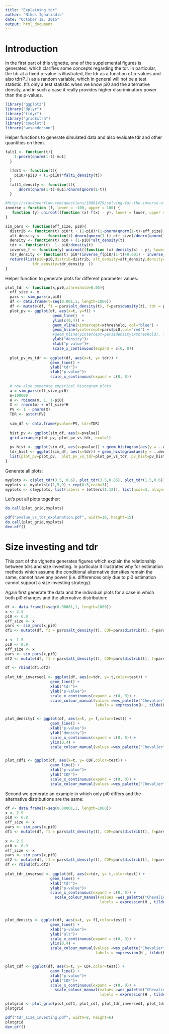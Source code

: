 ```yaml
---
title: "Explaining tdr"
author: "Nikos Ignatiadis"
date: "October 12, 2015"
output: html_document
---
```


# Introduction
In the first part of this vignette, one of the supplemental figures is generated, which clarifies some concepts regarding the tdr. In particular, the tdr at a fixed p-value is illustrated, the tdr as a function of p-values and also tdr(P_i) as a random variable, which in general will not be a test statistic. It's only a test statistic when we know pi0 and the alternative density, and in such a case it really provides higher discriminatory power than the p-values.


```r
library("ggplot2")
library("dplyr")
library("tidyr")
library("gridExtra")
library("cowplot")
library("wesanderson")
```

Helper functions to generate simulated data and also evaluate tdr and other quantities on them.
```r
falt1 <- function(t){
    1-pnorm(qnorm(1-t)-mu1)
  }

  lfdr1 <- function(t){
    pi10/(pi10 + (1-pi10)*falt1_density(t))
  }
  falt1_density <- function(t){
      dnorm(qnorm(1-t)-mu1)/dnorm(qnorm(1-t))
  }

#http://stackoverflow.com/questions/10081479/solving-for-the-inverse-of-a-function-in-r
inverse = function (f, lower = -100, upper = 100) {
   function (y) uniroot((function (x) f(x) - y), lower = lower, upper = upper)[1]$roo
}

sim_pars <- function(eff_size, pi0){
  distrib <- function(t) pi0*t + (1-pi0)*(1-pnorm(qnorm(1-t)-eff_size))
  alt_density <-   function(t) dnorm(qnorm(1-t)-eff_size)/dnorm(qnorm(1-t))
  density <- function(t) pi0 + (1-pi0)*alt_density(t)
  tdr <- function(t)  1- pi0/density(t)
  inverse_f <- function(y) uniroot((function (x) density(x) - y), lower = 0.001, upper = 0.999)[1]$root
  tdr_density <- function(t) pi0*(inverse_f(pi0/(1-t)+0.001) - inverse_f(pi0/(1-t)-0.001))/0.002
  return(list(pi0=pi0,distrib=distrib, alt_density=alt_density,density=density, tdr=tdr, inverse_f=inverse_f,
            tdr_density=tdr_density  ))
}

````

Helper function to generate plots for different parameter values:
```r
plot_tdr <- function(x,pi0,xthreshold=0.05){
  eff_size <- x
  pars <- sim_pars(x,pi0)
  df <- data.frame(t=seq(0.001,1, length=1000))
  df <- mutate(df, f1 = pars$alt_density(t), f=pars$density(t), tdr = pars$tdr(t))
  plot_pv <- ggplot(df, aes(x=t, y=f)) + 
                     geom_line()  + 
                     ylim(c(0,4)) + 
                     geom_vline(xintercept=xthreshold, col="blue") + 
                     geom_hline(yintercept=pars$pi0,col="red") +
                     #geom_hline(yintercept=pars$density(xthreshold), linetype=2)+
                     ylab("density")+
                     xlab("p-value")+
                     scale_x_continuous(expand = c(0, 0)) 
  
  plot_pv_vs_tdr <- ggplot(df, aes(x=t, y= tdr)) + 
                    geom_line() +
                    ylab("tdr")+
                    xlab("p-value")+
                    scale_x_continuous(expand = c(0, 0)) 
  
  # now also generate empirical histogram plots
  a = sim_pars(eff_size,pi0)
  m=100000
  H <- rbinom(m, 1, 1-pi0)
  X <- rnorm(m) + eff_size*H
  PV <- 1 - pnorm(X)
  TDR <- a$tdr(PV)
  
  sim_df <- data.frame(pvalue=PV, tdr=TDR)
  
  hist_pv <- ggplot(sim_df, aes(x=pvalue))
  grid.arrange(plot_pv, plot_pv_vs_tdr, ncol=1)
  
  pv_hist <- ggplot(sim_df, aes(x=pvalue)) + geom_histogram(aes(y = ..density..),binwidth=0.036, colour = "darkgreen", fill = "white") + xlab("p-value")
  tdr_hist <- ggplot(sim_df, aes(x=tdr)) + geom_histogram(aes(y = ..density..),binwidth=0.036, colour = "darkgreen", fill = "white") + xlab("tdr")
  list(plot_pv=plot_pv,  plot_pv_vs_tdr=plot_pv_vs_tdr, pv_hist=pv_hist, tdr_hist=tdr_hist)
}
```
Generate all plots:
```r
myplots <- c(plot_tdr(3.5, 0.6), plot_tdr(3.5,0.85), plot_tdr(1.5,0.6))
myplots <- myplots[c(1,5,9) + rep(0:3,each=3)]
myplots <- c(myplots, list(labels = letters[1:12]), list(ncol=3, align="hv"))
```

Let's put all plots together:
```r
do.call(plot_grid,myplots)
```

```r
pdf("pvalue_vs_tdr_explanation.pdf", width=10, height=15)
do.call(plot_grid,myplots)
dev.off()
```


# Size investing and tdr
This part of the vignette generates figures which explain the relationship between tdrs and size investing. In particular it illustrates why fdr estimation methods which assume the conditional alternative densities remain the same, cannot have any power (i.e. differences only due to pi0 estimation cannot support a size investing strategy).

Again first generate the data and the individual plots for a case in which both pi0 changes and the alternative distribution:
```r

df <- data.frame(t=seq(0.00001,1, length=1000))
x <- 2.5
pi0 <- 0.8
eff_size <- x
pars <- sim_pars(x,pi0)
df1 <- mutate(df, f1 = pars$alt_density(t), CDF=pars$distrib(t), f=pars$density(t), tdr = pars$tdr(t), test = "1")
  
x <- 1.5
pi0 <- 0.9
eff_size <- x
pars <- sim_pars(x,pi0)
df2 <- mutate(df, f1 = pars$alt_density(t), CDF=pars$distrib(t), f=pars$density(t), tdr = pars$tdr(t), test = "2")

df <- rbind(df1,df2)
  
plot_tdr_inversed1 <- ggplot(df, aes(x=tdr, y= t,color=test)) + 
                    geom_line() +
                    xlab("tdr")+
                    ylab("p-value")+
                    scale_x_continuous(expand = c(0, 0)) +
                    scale_colour_manual(values =wes_palette("Chevalier")[c(1,4)], name='',
                                        labels = expression(H , tilde(H)))


plot_density1 <- ggplot(df, aes(x=t, y= f,color=test)) + 
                    geom_line() +
                    xlab("p-value")+
                    ylab("density")+
                    scale_x_continuous(expand = c(0, 0)) +
                    ylim(0,4) +
                    scale_colour_manual(values =wes_palette("Chevalier")[c(1,4)], name='',labels = expression(H , tilde(H)))


plot_cdf1 <- ggplot(df, aes(x=t, y= CDF,color=test)) + 
                    geom_line() +
                    xlab("p-value")+
                    ylab("CDF")+
                    scale_x_continuous(expand = c(0, 0)) +
                    scale_colour_manual(values =wes_palette("Chevalier")[c(1,4)], name='',labels = expression(H , tilde(H)))

```

Second we generate an example in which only pi0 differs and the alternative distributions are the same:

```r
df <- data.frame(t=seq(0.00001,1, length=1000))
x <- 2.5
pi0 <- 0.8
eff_size <- x
pars <- sim_pars(x,pi0)
df1 <- mutate(df, f1 = pars$alt_density(t), CDF=pars$distrib(t), f=pars$density(t), tdr = pars$tdr(t), test = "1")
  
x <- 2.5
pi0 <- 0.9
eff_size <- x
pars <- sim_pars(x,pi0)
df2 <- mutate(df, f1 = pars$alt_density(t), CDF=pars$distrib(t), f=pars$density(t), tdr = pars$tdr(t), test = "2")
df <- rbind(df1,df2)
  
plot_tdr_inversed <- ggplot(df, aes(x=tdr, y= t,color=test)) + 
                    geom_line() +
                    xlab("tdr")+
                    ylab("p-value")+
                    scale_x_continuous(expand = c(0, 0)) +
                      scale_colour_manual(values =wes_palette("Chevalier")[c(1,4)], name='',
                                          labels = expression(H , tilde(H)))



plot_density <- ggplot(df, aes(x=t, y= f1,color=test)) + 
                    geom_line() +
                    xlab("p-value")+
                    ylab("alt")+
                    scale_x_continuous(expand = c(0, 0)) +
                    ylim(0,4) +
                    scale_colour_manual(values =wes_palette("Chevalier")[c(1,4)], name='',
                                        labels = expression(H , tilde(H)))


plot_cdf <- ggplot(df, aes(x=t, y= CDF,color=test)) + 
                    geom_line() +
                    xlab("p-value")+
                    ylab("CDF")+
                    scale_x_continuous(expand = c(0, 0)) +
                      scale_colour_manual(values =wes_palette("Chevalier")[c(1,4)], name='',
                                          labels = expression(H , tilde(H)))
```

```r
plotgrid <- plot_grid(plot_cdf1, plot_cdf, plot_tdr_inversed1, plot_tdr_inversed, labels = letters[1:4], ncol=2, align="hv")
plotgrid
```

```r
pdf("tdr_size_investing.pdf", width=8, height=6)
plotgrid
dev.off()
```